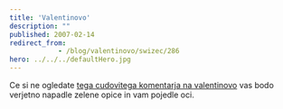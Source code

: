 ```yaml
---
title: 'Valentinovo'
description: ""
published: 2007-02-14
redirect_from: 
            - /blog/valentinovo/swizec/286
hero: ../../../defaultHero.jpg
---
```


Ce si ne ogledate [tega cudovitega komentarja na valentinovo](http://www.zefrank.com/valentine/) vas bodo verjetno napadle zelene opice in vam pojedle oci.
